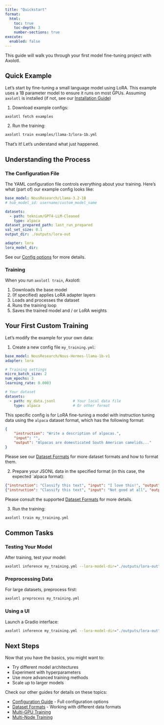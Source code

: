 ```yaml
---
title: "Quickstart"
format:
  html:
    toc: true
    toc-depth: 3
    number-sections: true
execute:
  enabled: false
---
```


This guide will walk you through your first model fine-tuning project with Axolotl.

## Quick Example {#sec-quick-example}

Let's start by fine-tuning a small language model using LoRA. This example uses a 1B parameter model to ensure it runs on most GPUs.
Assuming `axolotl` is installed (if not, see our [Installation Guide](installation.qmd))

1. Download example configs:
```bash
axolotl fetch examples
```

2. Run the training:
```bash
axolotl train examples/llama-3/lora-1b.yml
```

That's it! Let's understand what just happened.

## Understanding the Process {#sec-understanding}

### The Configuration File {#sec-config}

The YAML configuration file controls everything about your training. Here's what (part of) our example config looks like:

```yaml
base_model: NousResearch/Llama-3.2-1B
# hub_model_id: username/custom_model_name

datasets:
  - path: teknium/GPT4-LLM-Cleaned
    type: alpaca
dataset_prepared_path: last_run_prepared
val_set_size: 0.1
output_dir: ./outputs/lora-out

adapter: lora
lora_model_dir:
```

See our [Config options](config.qmd) for more details.

### Training {#sec-training}

When you run `axolotl train`, Axolotl:

1. Downloads the base model
2. (If specified) applies LoRA adapter layers
3. Loads and processes the dataset
4. Runs the training loop
5. Saves the trained model and / or LoRA weights

## Your First Custom Training {#sec-custom}

Let's modify the example for your own data:

1. Create a new config file `my_training.yml`:

```yaml
base_model: NousResearch/Nous-Hermes-llama-1b-v1
adapter: lora

# Training settings
micro_batch_size: 2
num_epochs: 3
learning_rate: 0.0003

# Your dataset
datasets:
  - path: my_data.jsonl        # Your local data file
    type: alpaca               # Or other format
```

This specific config is for LoRA fine-tuning a model with instruction tuning data using
the `alpaca` dataset format, which has the following format:

```json
{
    "instruction": "Write a description of alpacas.",
    "input": "",
    "output": "Alpacas are domesticated South American camelids..."
}
```

Please see our [Dataset Formats](dataset-formats) for more dataset formats and how to
format them.

2. Prepare your JSONL data in the specified format (in this case, the expected `alpaca
format):

```json
{"instruction": "Classify this text", "input": "I love this!", "output": "positive"}
{"instruction": "Classify this text", "input": "Not good at all", "output": "negative"}
```

Please consult the supported [Dataset Formats](dataset-formats/) for more details.

3. Run the training:

```bash
axolotl train my_training.yml
```

## Common Tasks {#sec-common-tasks}

### Testing Your Model {#sec-testing}

After training, test your model:

```bash
axolotl inference my_training.yml --lora-model-dir="./outputs/lora-out"
```

### Preprocessing Data {#sec-preprocessing}

For large datasets, preprocess first:

```bash
axolotl preprocess my_training.yml
```

### Using a UI {#sec-ui}

Launch a Gradio interface:

```bash
axolotl inference my_training.yml --lora-model-dir="./outputs/lora-out" --gradio
```

## Next Steps {#sec-next-steps}

Now that you have the basics, you might want to:

- Try different model architectures
- Experiment with hyperparameters
- Use more advanced training methods
- Scale up to larger models

Check our other guides for details on these topics:

- [Configuration Guide](config.qmd) - Full configuration options
- [Dataset Formats](dataset-formats) - Working with different data formats
- [Multi-GPU Training](multi-gpu.qmd)
- [Multi-Node Training](multi-node.qmd)
